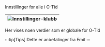 Innstillinger for alle i O-Tid

|![Innstillinger-klubb](/img/inntillingersystem.png)|
|-|

Her vises noen verdier som er globale for O-Tid

:::tip[Tips]
Dette er anbefalinger fra Emit
:::